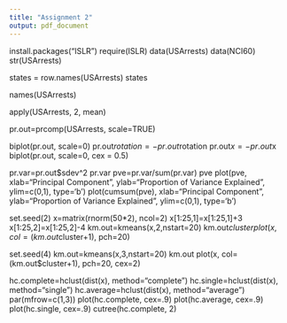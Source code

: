 ```yaml
---
title: "Assignment 2"
output: pdf_document
---
```


install.packages("ISLR")
require(ISLR)
data(USArrests)
data(NCI60)
str(USArrests)

states = row.names(USArrests)
states

names(USArrests)

apply(USArrests, 2, mean)

pr.out=prcomp(USArrests, scale=TRUE)

biplot(pr.out, scale=0)
pr.out$rotation=-pr.out$rotation
pr.out$x=-pr.out$x
biplot(pr.out, scale=0, cex = 0.5)

pr.var=pr.out$sdev^2
pr.var
pve=pr.var/sum(pr.var)
pve
plot(pve, xlab="Principal Component", ylab="Proportion of Variance Explained", ylim=c(0,1), type='b')
plot(cumsum(pve), xlab="Principal Component", ylab="Proportion of Variance Explained", ylim=c(0,1), type='b')

set.seed(2)
x=matrix(rnorm(50*2), ncol=2)
x[1:25,1]=x[1:25,1]+3
x[1:25,2]=x[1:25,2]-4
km.out=kmeans(x,2,nstart=20)
km.out$cluster
plot(x, col=(km.out$cluster+1), pch=20)


set.seed(4)
km.out=kmeans(x,3,nstart=20)
km.out
plot(x, col=(km.out$cluster+1), pch=20, cex=2)

hc.complete=hclust(dist(x), method="complete")
hc.single=hclust(dist(x), method="single")
hc.average=hclust(dist(x), method="average")
par(mfrow=c(1,3))
plot(hc.complete, cex=.9)
plot(hc.average, cex=.9)
plot(hc.single, cex=.9)
cutree(hc.complete, 2)

